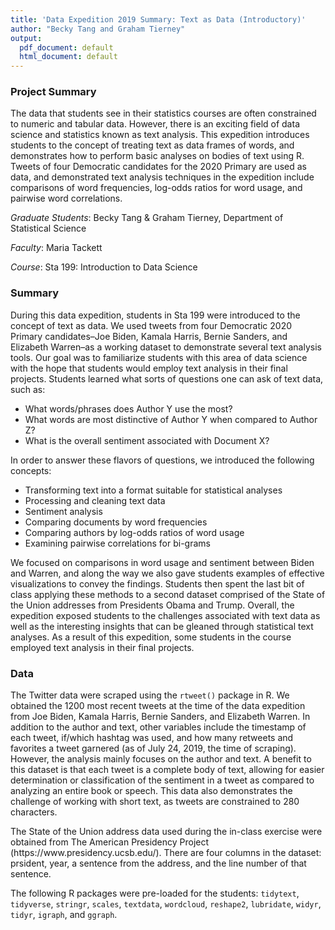 ```yaml
---
title: 'Data Expedition 2019 Summary: Text as Data (Introductory)'
author: "Becky Tang and Graham Tierney"
output:
  pdf_document: default
  html_document: default
---
```

### Project Summary

The data that students see in their statistics courses are often constrained to numeric and tabular data. However, there is an exciting field of data science and statistics known as text analysis. This expedition introduces students to the concept of treating text as data frames of words, and demonstrates how to perform basic analyses on bodies of text using R. Tweets of four Democratic candidates for the 2020 Primary are used as data, and demonstrated text analysis techniques in the expedition include comparisons of word frequencies, log-odds ratios for word usage, and pairwise word correlations. 

*Graduate Students*: Becky Tang & Graham Tierney, Department of Statistical Science

*Faculty*: Maria Tackett

*Course*: Sta 199: Introduction to Data Science

### Summary

During this data expedition, students in Sta 199 were introduced to the concept of text as data. We used tweets from four Democratic 2020 Primary candidates--Joe Biden, Kamala Harris, Bernie Sanders, and Elizabeth Warren--as a working dataset to demonstrate several text analysis tools. Our goal was to familiarize students with this area of data science with the hope that students would employ text analysis in their final projects. Students learned what sorts of questions one can ask of text data, such as:

  - What words/phrases does Author Y use the most?
  - What words are most distinctive of Author Y when compared to Author Z?
  - What is the overall sentiment associated with Document X?

In order to answer these flavors of questions, we introduced the following concepts:

  - Transforming text into a format suitable for statistical analyses
  - Processing and cleaning text data
  - Sentiment analysis
  - Comparing documents by word frequencies
  - Comparing authors by log-odds ratios of word usage
  - Examining pairwise correlations for bi-grams
  
We focused on comparisons in word usage and sentiment between Biden and Warren, and along the way we also gave students examples of effective visualizations to convey the findings. Students then spent the last bit of class applying these methods to a second dataset comprised of the State of the Union addresses from Presidents Obama and Trump. Overall, the expedition exposed students to the challenges associated with text data as well as the interesting insights that can be gleaned through statistical text analyses. As a result of this expedition, some students in the course employed text analysis in their final projects.

### Data

The Twitter data were scraped using the `rtweet()` package in R. We obtained the 1200 most recent tweets at the time of the data expedition from Joe Biden, Kamala Harris, Bernie Sanders, and Elizabeth Warren. In addition to the author and text, other variables include the timestamp of each tweet, if/which hashtag was used, and how many retweets and favorites a tweet garnered (as of July 24, 2019, the time of scraping). However, the analysis mainly focuses on the author and text. A benefit to this dataset is that each tweet is a complete body of text, allowing for easier determination or classification of the sentiment in a tweet as compared to analyzing an entire book or speech. This data also demonstrates the challenge of working with short text, as tweets are constrained to 280 characters. 

The State of the Union address data used during the in-class exercise were obtained from The American Presidency Project (https://www.presidency.ucsb.edu/). There are four columns in the dataset: prsident, year, a sentence from the address, and the line number of that sentence. 

The following R packages were pre-loaded for the students: `tidytext`, `tidyverse`, `stringr`, `scales`, `textdata`, `wordcloud`, `reshape2`, `lubridate`, `widyr`, `tidyr`, `igraph`, and `ggraph`. 

